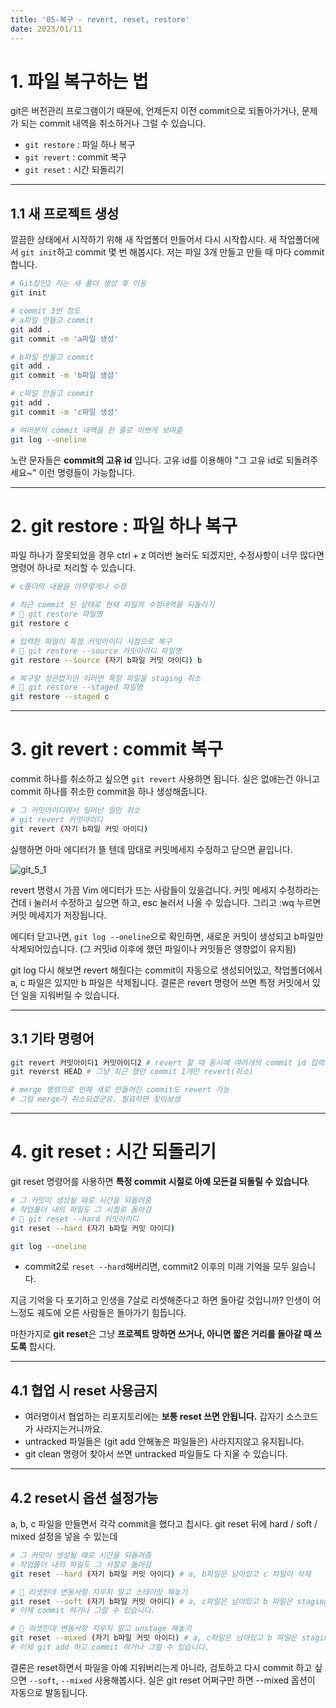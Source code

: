 ```yaml
---
title: '05-복구 - revert, reset, restore'
date: 2023/01/11
---
```


# 1. 파일 복구하는 법

git은 버전관리 프로그램이기 때문에,
언제든지 이전 commit으로 되돌아가거나, 문제가 되는 commit 내역을 취소하거나 그럴 수 있습니다.

- `git restore` : 파일 하나 복구
- `git revert` : commit 복구
- `git reset` : 시간 되돌리기

---

## 1.1 새 프로젝트 생성

깔끔한 상태에서 시작하기 위해 새 작업폴더 만들어서 다시 시작합시다.
새 작업폴더에서 `git init`하고 commit 몇 번 해봅시다. 저는 파일 3개 만들고 만들 때 마다 commit 합니다.

```bash
# Git장인2 라는 새 폴더 생성 후 이동
git init

# commit 3번 정도
# a파일 만들고 commit
git add .
git commit -m 'a파일 생성'

# b파일 만들고 commit
git add .
git commit -m 'b파일 생성'

# c파일 만들고 commit
git add .
git commit -m 'c파일 생성'

# 여러분의 commit 내역을 한 줄로 이쁘게 보여줌
git log --oneline
```

노란 문자들은 **commit의 고유 id** 입니다. 고유 id를 이용해야 "그 고유 id로 되돌려주세요~" 이런 명령들이 가능합니다.

---

# 2. git restore : 파일 하나 복구

파일 하나가 잘못되었을 경우 ctrl + z 여러번 눌러도 되겠지만, 수정사항이 너무 많다면 명령어 하나로 처리할 수 있습니다.

```bash
# c폴더의 내용을 아무렇게나 수정

# 최근 commit 된 상태로 현재 파일의 수정내역을 되돌리기
# 📝 git restore 파일명
git restore c

# 입력한 파일이 특정 커밋아이디 시점으로 복구
# 📝 git restore --source 커밋아이디 파일명
git restore --source (자기 b파일 커밋 아이디) b

# 복구랑 상관없지만 이러면 특정 파일을 staging 취소
# 📝 git restore --staged 파일명
git restore --staged c
```

---

# 3. git revert : commit 복구

commit 하나를 취소하고 싶으면 `git revert` 사용하면 됩니다.
실은 없애는건 아니고 commit 하나를 취소한 commit을 하나 생성해줍니다.

```bash
# 그 커밋아이디에서 일어난 일만 취소
# git revert 커밋아이디
git revert (자기 b파일 커밋 아이디)
```

실행하면 아마 에디터가 뜰 텐데 맘대로 커밋메세지 수정하고 닫으면 끝입니다.

![git_5_1](https://raw.githubusercontent.com/berenickt/image-server/main/img/git_5_1.png)

revert 명령시 가끔 Vim 에디터가 뜨는 사람들이 있을겁니다.
커밋 메세지 수정하라는건데 i 눌러서 수정하고 싶으면 하고, esc 눌러서 나올 수 있습니다.
그리고 :wq 누르면 커밋 메세지가 저장됩니다.

에디터 닫고나면, `git log --oneline`으로 확인하면, 새로운 커밋이 생성되고 b파일만 삭제되어있습니다.
(그 커밋id 이후에 했던 파일이나 커밋들은 영향없이 유지됨)

git log 다시 해보면 revert 해줬다는 commit이 자동으로 생성되어있고, 작업폴더에서 a, c 파일은 있지만 b 파일은 삭제됩니다.
결론은 revert 명령어 쓰면 특정 커밋에서 있던 일을 지워버릴 수 있습니다.

---

## 3.1 기타 명령어

```bash
git revert 커밋아이디1 커밋아이디2 # revert 할 때 동시에 여러개의 commit id 입력가능
git reverst HEAD # 그냥 최근 했던 commit 1개만 revert(취소)

# merge 명령으로 인해 새로 만들어진 commit도 revert 가능
# 그럼 merge가 취소되겠군요. 필요하면 찾아보셈
```

---

# 4. git reset : 시간 되돌리기

git reset 명령어를 사용하면 **특정 commit 시절로 아예 모든걸 되돌릴 수 있습니다**.

```bash
# 그 커밋이 생성될 때로 시간을 되돌려줌
# 작업폴더 내의 파일도 그 시절로 돌아감
# 📝 git reset --hard 커밋아이디
git reset --hard (자기 b파일 커밋 아이디)

git log --oneline
```

- commit2로 `reset --hard`해버리면, commit2 이후의 미래 기억을 모두 잃습니다.

지금 기억을 다 포기하고 인생을 7살로 리셋해준다고 하면 돌아갈 것입니까?
인생이 어느정도 궤도에 오른 사람들은 돌아가기 힘듭니다.

마찬가지로 **git reset**은 그냥 **프로젝트 망하면 쓰거나, 아니면 짧은 거리를 돌아갈 때 쓰도록** 합시다.

---

## 4.1 협업 시 reset 사용금지

- 여러명이서 협업하는 리포지토리에는 **보통 reset 쓰면 안됩니다.** 갑자기 소스코드가 사라지는거니까요.
- untracked 파일들은 (git add 안해놓은 파일들은) 사라지지않고 유지됩니다.
- git clean 명령어 찾아서 쓰면 untracked 파일들도 다 지울 수 있습니다.

---

## 4.2 reset시 옵션 설정가능

a, b, c 파일을 만들면서 각각 commit을 했다고 칩시다.
git reset 뒤에 hard / soft / mixed 설정을 넣을 수 있는데

```bash
# 그 커밋이 생성될 때로 시간을 되돌려줌
# 작업폴더 내의 파일도 그 시절로 돌아감
git reset --hard (자기 b파일 커밋 아이디) # a, b파일은 남아있고 c 파일이 삭제

# 📝 리셋인데 변동사항 지우지 말고 스테이징 해놓기
git reset --soft (자기 b파일 커밋 아이디) # a, c파일은 남아있고 b 파일은 staging area에 남아있음
# 이제 commit 하거나 그럴 수 있습니다.

# 📝 리셋인데 변동사항 지우지 말고 unstage 해놓기
git reset --mixed (자기 b파일 커밋 아이디) # a, c파일은 남아있고 b 파일은 staging 되지 않은 상태
# 이제 git add 하고 commit 하거나 그럴 수 있습니다.
```

결론은 reset하면서 파일을 아예 지워버리는게 아니라,
검토하고 다시 commit 하고 싶으면 `--soft`, `--mixed` 사용해봅시다.
실은 git reset 어쩌구만 하면 --mixed 옵션이 자동으로 발동됩니다.
